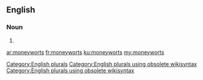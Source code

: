 ==English==

===Noun===
{{head|en}}

# {{plural of|moneywort}}

[[Category:English plurals]][[Category:English plurals using obsolete wikisyntax]][[Category:English plurals using obsolete wikisyntax]]

[[ar:moneyworts]]
[[fr:moneyworts]]
[[ku:moneyworts]]
[[my:moneyworts]]
